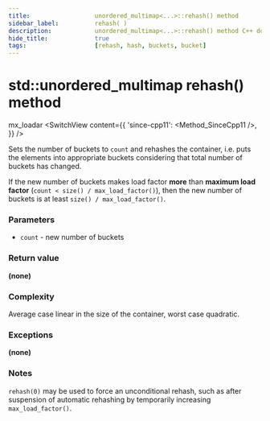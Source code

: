 ```yaml
---
title:					unordered_multimap<...>::rehash() method
sidebar_label:			rehash( )
description:			unordered_multimap<...>::rehash() method C++ documentation
hide_title:				true
tags:					[rehash, hash, buckets, bucket]
---
```



<!----------------- Codes ---------------------->

<!-- rehash() -->

# std::unordered_multimap rehash() method
mx_loadar
<SwitchView content={{
    'since-cpp11': <Method_SinceCpp11 />,
    }} />

		
Sets the number of buckets to `count` and rehashes the container, i.e. puts the elements into appropriate buckets considering that total number of buckets has changed.


If the new number of buckets makes load factor **more** than **maximum load factor** (`count < size() / max_load_factor()`), then the new number of buckets is at least `size() / max_load_factor()`.

### Parameters

 - `count` - new number of buckets

### Return value

**(none)**

### Complexity

Average case linear in the size of the container, worst case quadratic.

### Exceptions

**(none)**

### Notes

`rehash(0)` may be used to force an unconditional rehash, such as after suspension of automatic rehashing by temporarily increasing `max_load_factor()`.